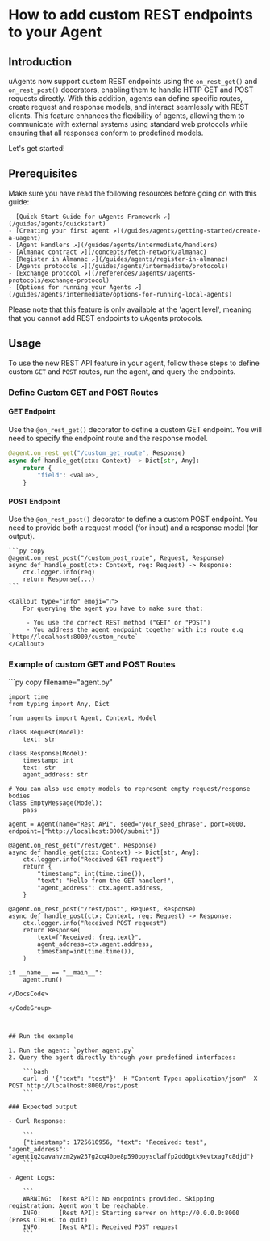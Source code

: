 
# How to add custom REST endpoints to your Agent

## Introduction
uAgents now support custom REST endpoints using the `on_rest_get()` and `on_rest_post()` decorators, enabling them to handle HTTP GET and POST requests directly. With this addition, agents can define specific routes, create request and response models, and interact seamlessly with REST clients. This feature enhances the flexibility of agents, allowing them to communicate with external systems using standard web protocols while ensuring that all responses conform to predefined models.

Let's get started!

## Prerequisites

Make sure you have read the following resources before going on with this guide:

    - [Quick Start Guide for uAgents Framework ↗️](/guides/agents/quickstart)
    - [Creating your first agent ↗️](/guides/agents/getting-started/create-a-uagent)
    - [Agent Handlers ↗️](/guides/agents/intermediate/handlers)
    - [Almanac contract ↗️](/concepts/fetch-network/almanac)
    - [Register in Almanac ↗️](/guides/agents/register-in-almanac)
    - [Agents protocols ↗️](/guides/agents/intermediate/protocols)
    - [Exchange protocol ↗️](/references/uagents/uagents-protocols/exchange-protocol)
    - [Options for running your Agents ↗️](/guides/agents/intermediate/options-for-running-local-agents)

<Callout type="warning" emoji="⚠️">
   Please note that this feature is only available at the 'agent level', meaning that you cannot add REST endpoints to uAgents protocols.
</Callout>

## Usage

To use the new REST API feature in your agent, follow these steps to define custom `GET` and `POST` routes, run the agent, and query the endpoints.

### Define Custom GET and POST Routes

#### GET Endpoint

Use the `@on_rest_get()` decorator to define a custom GET endpoint. You will need to specify the endpoint route and the response model.

```py copy
@agent.on_rest_get("/custom_get_route", Response)
async def handle_get(ctx: Context) -> Dict[str, Any]:
    return {
        "field": <value>,
    }

```

#### POST Endpoint

Use the `@on_rest_post()` decorator to define a custom POST endpoint. You need to provide both a request model (for input) and a response model (for output).

    ```py copy
    @agent.on_rest_post("/custom_post_route", Request, Response)
    async def handle_post(ctx: Context, req: Request) -> Response:
        ctx.logger.info(req)
        return Response(...)
    ```

    <Callout type="info" emoji="ℹ️">
        For querying the agent you have to make sure that:

         - You use the correct REST method ("GET" or "POST")
         - You address the agent endpoint together with its route e.g `http://localhost:8000/custom_route`
    </Callout>

### Example of custom GET and POST Routes

<GithubCodeSegment digest="34cb0b274486557e16e50ae075279e52">
    <CodeSegment
        path="https://github.com/fetchai/uAgent-Examples/blob/main/5-documentation/guides/agents/intermediate/rest-endpoints/agent.py"
        lineStart={1}
        lineEnd={39}
        hosted={true}
    />
</GithubCodeSegment>
<CodeGroup dynamic hasCopy isLocalHostedFile digest='34cb0b274486557e16e50ae075279e52'>

<DocsCode local={true}>
	```py copy filename="agent.py"

	import time
	from typing import Any, Dict
	
	from uagents import Agent, Context, Model
	
	class Request(Model):
	    text: str
	
	class Response(Model):
	    timestamp: int
	    text: str
	    agent_address: str
	
	# You can also use empty models to represent empty request/response bodies
	class EmptyMessage(Model):
	    pass
	
	agent = Agent(name="Rest API", seed="your_seed_phrase", port=8000, endpoint=["http://localhost:8000/submit"])
	
	@agent.on_rest_get("/rest/get", Response)
	async def handle_get(ctx: Context) -> Dict[str, Any]:
	    ctx.logger.info("Received GET request")
	    return {
	        "timestamp": int(time.time()),
	        "text": "Hello from the GET handler!",
	        "agent_address": ctx.agent.address,
	    }
	
	@agent.on_rest_post("/rest/post", Request, Response)
	async def handle_post(ctx: Context, req: Request) -> Response:
	    ctx.logger.info("Received POST request")
	    return Response(
	        text=f"Received: {req.text}",
	        agent_address=ctx.agent.address,
	        timestamp=int(time.time()),
	    )
	
	if __name__ == "__main__":
	    agent.run()

```
</DocsCode>

</CodeGroup>



## Run the example

1. Run the agent: `python agent.py`
2. Query the agent directly through your predefined interfaces:

    ```bash
    curl -d '{"text": "test"}' -H "Content-Type: application/json" -X POST http://localhost:8000/rest/post
    ```

### Expected output

- Curl Response:

    ```
    {"timestamp": 1725610956, "text": "Received: test", "agent_address": "agent1q2qavahvzm2yw237g2cq40pe8p590ppysclaffp2dd0gtk9evtxag7c8djd"}
    ```

- Agent Logs:

    ```
    WARNING:  [Rest API]: No endpoints provided. Skipping registration: Agent won't be reachable.
    INFO:     [Rest API]: Starting server on http://0.0.0.0:8000 (Press CTRL+C to quit)
    INFO:     [Rest API]: Received POST request
    ```

